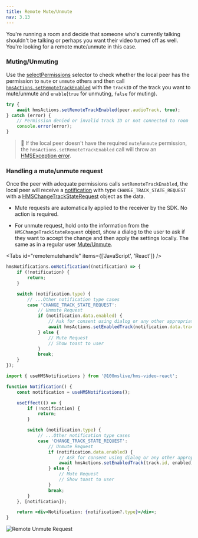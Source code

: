 ```yaml
---
title: Remote Mute/Unmute
nav: 3.13
---
```


You're running a room and decide that someone who's currently talking shouldn't be talking or perhaps you want their video turned off as well. You're looking for a remote mute/unmute in this case.

### Muting/Unmuting

Use the [selectPermissions](../../../api-reference/javascript/v2/home/content#select-permissions) selector to check whether the local peer has the permission to `mute` or `unmute` others and then call [`hmsActions.setRemoteTrackEnabled`](../../../api-reference/javascript/v2/interfaces/HMSActions#set-remote-track-enabled) with the `trackID` of the track you want to mute/unmute and `enable`(`true` for unmuting, `false` for muting).

```js
try {
    await hmsActions.setRemoteTrackEnabled(peer.audioTrack, true);
} catch (error) {
    // Permission denied or invalid track ID or not connected to room
    console.error(error);
}
```

> 🚧 If the local peer doesn't have the required `mute`/`unmute` permission, the `hmsActions.setRemoteTrackEnabled` call will throw an [HMSException error](error-handling).

### Handling a mute/unmute request

Once the peer with adequate permissions calls `setRemoteTrackEnabled`, the local peer will receive a [notification](notifications) with type `CHANGE_TRACK_STATE_REQUEST` with a [HMSChangeTrackStateRequest](../../../api-reference/javascript/v2/interfaces/HMSChangeTrackStateRequest) object as the data.

-   Mute requests are automatically applied to the receiver by the SDK. No action is required.

-   For unmute request, hold onto the information from the `HMSChangeTrackStateRequest` object, show a dialog to the user to ask if they want to accept the change and then apply the settings locally. The same as in a regular user [Mute/Unmute](mute).

<Tabs id="remotemutehandle" items={['JavaScript', 'React']} />

<Tab id='remotemutehandle-0'>

```js
hmsNotifications.onNotification((notification) => {
    if (!notification) {
        return;
    }

    switch (notification.type) {
        // ...Other notification type cases
        case 'CHANGE_TRACK_STATE_REQUEST':
            // Unmute Request
            if (notification.data.enabled) {
                // Ask for consent using dialog or any other appropriate UI
                await hmsActions.setEnabledTrack(notification.data.track.id, enabled);
            } else {
                // Mute Request
                // Show toast to user
            }
            break;
    }
});
```

</Tab>

<Tab id='remotemutehandle-1'>

```jsx
import { useHMSNotifications } from '@100mslive/hms-video-react';

function Notification() {
    const notification = useHMSNotifications();

    useEffect(() => {
        if (!notification) {
            return;
        }

        switch (notification.type) {
            // ...Other notification type cases
            case 'CHANGE_TRACK_STATE_REQUEST':
                // Unmute Request
                if (notification.data.enabled) {
                    // Ask for consent using dialog or any other appropriate UI
                    await hmsActions.setEnabledTrack(track.id, enabled);
                } else {
                    // Mute Request
                    // Show toast to user
                }
                break;
        }
    }, [notification]);

    return <div>Notification: {notification?.type}</div>;
}
```

</Tab>

![Remote Unmute Request](/guides/remote-unmute.png)
